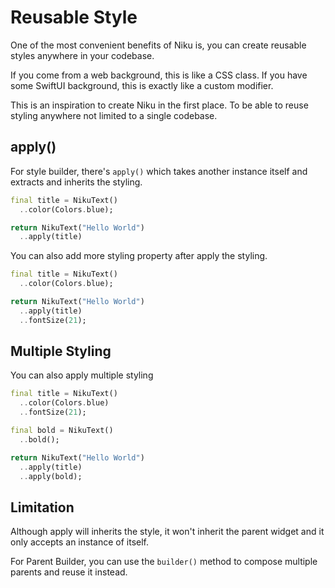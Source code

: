 
# Reusable Style
One of the most convenient benefits of Niku is,  you can create reusable styles anywhere in your codebase.

If you come from a web background, this is like a CSS class.
If you have some SwiftUI background, this is exactly like a custom modifier.

This is an inspiration to create Niku in the first place.
To be able to reuse styling anywhere not limited to a single codebase.

## apply()
For style builder, there's `apply()` which takes another instance itself and extracts and inherits the styling.
```dart
final title = NikuText()
  ..color(Colors.blue);

return NikuText("Hello World")
  ..apply(title)
```

You can also add more styling property after apply the styling.
```dart
final title = NikuText()
  ..color(Colors.blue);

return NikuText("Hello World")
  ..apply(title)
  ..fontSize(21);
```

## Multiple Styling
You can also apply multiple styling
```dart
final title = NikuText()
  ..color(Colors.blue)
  ..fontSize(21);

final bold = NikuText()
  ..bold();

return NikuText("Hello World")
  ..apply(title)
  ..apply(bold);
```

## Limitation
Although apply will inherits the style, it won't inherit the parent widget and it only accepts an instance of itself.

For Parent Builder, you can use the `builder()` method to compose multiple parents and reuse it instead.